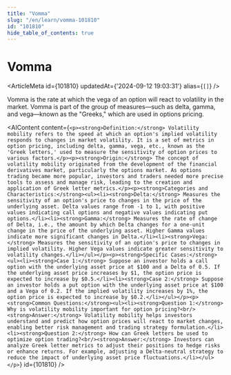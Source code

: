 ```yaml
---
title: "Vomma"
slug: "/en/learn/vomma-101810"
id: "101810"
hide_table_of_contents: true
---
```



# Vomma

<ArticleMeta id={101810} updatedAt={'2024-09-12 19:03:31'} alias={`[]`} />
<div className='border-solid border-b border-t-0 my-4 border-[var(--ifm-color-gray-300)]' />

Vomma is the rate at which the vega of an option will react to volatility in the market. Vomma is part of the group of measures—such as delta, gamma, and vega—known as the "Greeks," which are used in options pricing.

<AIContent content={`<p><strong>Definition:</strong> Volatility mobility refers to the speed at which an option's implied volatility responds to changes in market volatility. It is a set of metrics in option pricing, including delta, gamma, vega, etc., known as the 'Greek letters,' used to measure the sensitivity of option prices to various factors.</p><p><strong>Origin:</strong> The concept of volatility mobility originated from the development of the financial derivatives market, particularly the options market. As options trading became more popular, investors and traders needed more precise tools to assess and manage risk, leading to the creation and application of Greek letter metrics.</p><p><strong>Categories and Characteristics:</strong><ul><li><strong>Delta:</strong> Measures the sensitivity of an option's price to changes in the price of the underlying asset. Delta values range from -1 to 1, with positive values indicating call options and negative values indicating put options.</li><li><strong>Gamma:</strong> Measures the rate of change of Delta, i.e., the amount by which Delta changes for a one-unit change in the price of the underlying asset. Higher Gamma values indicate more significant changes in Delta.</li><li><strong>Vega:</strong> Measures the sensitivity of an option's price to changes in implied volatility. Higher Vega values indicate greater sensitivity to volatility changes.</li></ul></p><p><strong>Specific Cases:</strong><ul><li><strong>Case 1:</strong> Suppose an investor holds a call option with the underlying asset price at $100 and a Delta of 0.5. If the underlying asset price increases by $1, the option price is expected to increase by $0.5.</li><li><strong>Case 2:</strong> Suppose an investor holds a put option with the underlying asset price at $100 and a Vega of 0.2. If the implied volatility increases by 1%, the option price is expected to increase by $0.2.</li></ul></p><p><strong>Common Questions:</strong><ul><li><strong>Question 1:</strong> Why is volatility mobility important for option pricing?<br/><strong>Answer:</strong> Volatility mobility helps investors understand and predict how option prices will react to market changes, enabling better risk management and trading strategy formulation.</li><li><strong>Question 2:</strong> How can Greek letters be used to optimize option trading?<br/><strong>Answer:</strong> Investors can analyze Greek letter metrics to adjust their positions to hedge risks or enhance returns. For example, adjusting a Delta-neutral strategy to reduce the impact of underlying asset price fluctuations.</li></ul></p>`} id={101810} />
